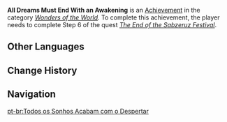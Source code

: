 {{Achievement Infobox
|title        = 
|id           = 84073
|order id     = 5052
|category     = Wonders of the World
|description  = Wake from the Sabzeruz samsara.
|requirements = Earned during ''[[The End of the Sabzeruz Festival]].''
|primogems    = 5
|tracking     = 
|quest        = The Morn a Thousand Roses Brings
|hidden       = 1
|type         = Quest
}}
'''All Dreams Must End With an Awakening''' is an [[Achievement]] in the category ''[[Wonders of the World]]''. To complete this achievement, the player needs to complete Step 6 of the quest ''[[The End of the Sabzeruz Festival]]''.
<!--
==Gameplay Notes==

==Trivia==

==Video Guides==
{{EVT
|video1   = 
|caption1 = 
}}
-->
==Other Languages==
{{Other Languages
|en      = All Dreams Must End With an Awakening
|zhs     = 是梦终将醒来
|zhs_rm  = Shì Mèng Zhōng Jiāng Xǐnglái
|zht     = 是夢終將醒來
|zht_rm  = Shì Mèng Zhōng Jiāng Xǐnglái
|zh_tl   = 
|ja      = 夢には必ず終わりがある
|ja_rm   = Yume Ni Wa Kanarazu Owari Ga Aru
|ja_tl   = Dreams Must Have an End
|ko      = 꿈은 결국 깨기 마련
|ko_rm   = Kkumeun Gyeolguk Kkaegi Maryeon
|ko_tl   = Dreams Will Eventually End Up with an Awakening
|es      = El despertar de un sueño
|es_tl   = The Awakening From a Dream
|fr      = Tout rêve doit finir
|fr_tl   = Every Dream Must End
|ru      = Все сны когда-то рассеиваются
|ru_tl   = All Dreams Disperse Someday
|th      = สุดท้ายก็ต้องตื่นจากฝัน
|th_rm   = 
|th_tl   = 
|vi      = Mơ Rồi Cũng Sẽ Tỉnh
|vi_tl   = 
|de      = Der Traum wird enden
|de_tl   = The Dream Will End
|id      = Terjaga di Penghujung Mimpi
|id_tl   = Awaken at the End of a Dream
|pt      = Todos os Sonhos Acabam com o Despertar
|pt_tl   = Every Dream Ends with the Awakening
|tr      = Tüm Rüyalar Bir Uyanışla Son Bulur
|tr_tl   = 
|it      = Tutti i sogni terminano con un risveglio
|it_tl   = 
}}

==Change History==
{{Change History|3.0}}
<!--
==References==
{{Reflist}}
-->
==Navigation==
{{Achievement Navbox}}

[[pt-br:Todos os Sonhos Acabam com o Despertar]]